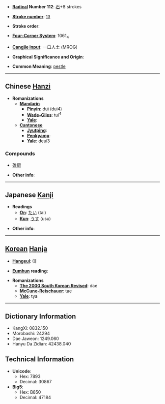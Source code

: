 * '''[[Wiktionary:Chinese radical index| Radical]] Number 112''': [[Wiktionary:Chinese radical index 石|石]]+8 strokes

* '''[[Wiktionary:Chinese total strokes index|Stroke number]]''': [[Wiktionary:Chinese total strokes index 13|13]]

* '''Stroke order''': 

* '''[[Wiktionary:Chinese four corner index|Four-Corner System]]''': 1061<sub>4</sub>

* '''[[Wiktionary:Chinese Cangjie index|Cangjie input]]''': 一口人土 (MROG)

* '''Graphical Significance and Origin''': 

* '''Common Meaning''': [[pestle]]

----

== Chinese [[Hanzi]] ==

* '''Romanizations'''
** '''[[Mandarin]]'''
*** '''[[Pinyin]]''': duì (dui4)
*** '''[[Wade-Giles]]''': tui<sup>4</sup>
*** '''[[Yale]]''': 
** '''[[Cantonese]]'''
*** '''[[Jyutping]]''':
*** '''[[Penkyamp]]''': 
*** '''[[Yale]]''': deui3

===Compounds===
*[[碓房]]

* '''Other info''': 

----

== Japanese [[Kanji]] ==

* '''Readings'''
** '''[[On]]''': [[たい]] (tai)
** '''[[Kun]]''': [[うす]] (usu)

* '''Other info''':  

----

== [[Korean]] [[Hanja]] ==

* '''[[Hangeul]]''': 대

* '''[[Eumhun]] reading''': 

* '''Romanizations'''
** '''[[The 2000 South Korean Revised Romanization|The 2000 South Korean Revised]]''': dae
** '''[[McCune-Reischauer]]''': tae
** '''[[Yale]]''': tya

----

== Dictionary Information ==

* KangXi: 0832.150
* Morobashi: 24294
* Dae Jaweon: 1249.060
* Hanyu Da Zidian: 42438.040

== Technical Information ==

* '''Unicode''':
** Hex: 7893
** Decimal: 30867
* '''Big5''':
** Hex: B850
** Decimal: 47184
